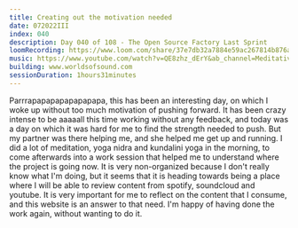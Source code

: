 ```yaml
---
title: Creating out the motivation needed
date: 072022III
index: 040
description: Day 040 of 108 - The Open Source Factory Last Sprint
loomRecording: https://www.loom.com/share/37e7db32a7884e59ac267814b876ad91
music: https://www.youtube.com/watch?v=QE8zhz_dErY&ab_channel=MeditativeMind
building: www.worldsofsound.com
sessionDuration: 1hours31minutes
---
```


Parrrapapapapapapapapa, this has been an interesting day, on which I woke up without too much motivation of pushing forward. It has been crazy intense to be aaaaall this time working without any feedback, and today was a day on which it was hard for me to find the strength needed to push. But my partner was there helping me, and she helped me get up and running. I did a lot of meditation, yoga nidra and kundalini yoga in the morning, to come afterwards into a work session that helped me to understand where the project is going now. It is very non-organized because I don't really know what I'm doing, but it seems that it is heading towards being a place where I will be able to review content from spotify, soundcloud and youtube. It is very important for me to reflect on the content that I consume, and this website is an answer to that need. I'm happy of having done the work again, without wanting to do it.
